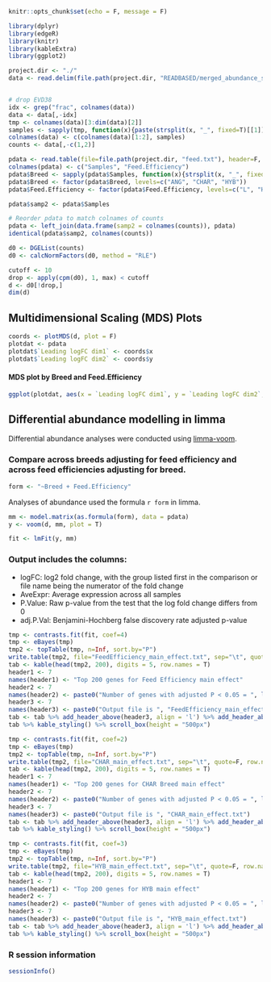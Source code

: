 ```r
knitr::opts_chunk$set(echo = F, message = F)
```


```r
library(dplyr)
library(edgeR)
library(knitr)
library(kableExtra)
library(ggplot2)
```

```r
project.dir <- "./"
data <- read.delim(file.path(project.dir, "READBASED/merged_abundance_species.txt"), row.names = 1, check.names = F)


# drop EVD38
idx <- grep("frac", colnames(data))
data <- data[,-idx]
tmp <- colnames(data)[3:dim(data)[2]]
samples <- sapply(tmp, function(x){paste(strsplit(x, "_", fixed=T)[[1]][1:2], collapse="_")})
colnames(data) <- c(colnames(data)[1:2], samples)
counts <- data[,-c(1,2)]
```

```r
pdata <- read.table(file=file.path(project.dir, "feed.txt"), header=F, sep="\t", stringsAsFactors=F)
colnames(pdata) <- c("Samples", "Feed.Efficiency")
pdata$Breed <- sapply(pdata$Samples, function(x){strsplit(x, "_", fixed=T)[[1]][1]})
pdata$Breed <- factor(pdata$Breed, levels=c("ANG", "CHAR", "HYB"))
pdata$Feed.Efficiency <- factor(pdata$Feed.Efficiency, levels=c("L", "H"))

pdata$samp2 <- pdata$Samples

# Reorder pdata to match colnames of counts
pdata <- left_join(data.frame(samp2 = colnames(counts)), pdata)
identical(pdata$samp2, colnames(counts))
```

```r
d0 <- DGEList(counts)
d0 <- calcNormFactors(d0, method = "RLE")
```

```r
cutoff <- 10 
drop <- apply(cpm(d0), 1, max) < cutoff
d <- d0[!drop,]
dim(d)
```


## Multidimensional Scaling (MDS) Plots
```r
coords <- plotMDS(d, plot = F)
plotdat <- pdata
plotdat$`Leading logFC dim1` <- coords$x
plotdat$`Leading logFC dim2` <- coords$y
```

#### MDS plot by Breed and Feed.Efficiency
```r
ggplot(plotdat, aes(x = `Leading logFC dim1`, y = `Leading logFC dim2`, col = Breed, shape = Feed.Efficiency)) + geom_point(size = 3) + xlim(c(-2.5, 2.5))
```

## Differential abundance modelling in limma

Differential abundance analyses were conducted using [limma-voom](https://academic.oup.com/nar/article/43/7/e47/2414268). 


### Compare across breeds adjusting for feed efficiency and across feed efficiencies adjusting for breed.
```r
form <- "~Breed + Feed.Efficiency"
```

Analyses of abundance used the formula `r form` in limma.


```r
mm <- model.matrix(as.formula(form), data = pdata)
y <- voom(d, mm, plot = T)
```

```r
fit <- lmFit(y, mm)
```


### Output includes the columns:

* logFC: log2 fold change, with the group listed first in the comparison or file name being the numerator of the fold change
* AveExpr: Average expression across all samples
* P.Value: Raw p-value from the test that the log fold change differs from 0
* adj.P.Val: Benjamini-Hochberg false discovery rate adjusted p-value


```r
tmp <- contrasts.fit(fit, coef=4)
tmp <- eBayes(tmp)
tmp2 <- topTable(tmp, n=Inf, sort.by="P")
write.table(tmp2, file="FeedEfficiency_main_effect.txt", sep="\t", quote=F, row.names=F)
tab <- kable(head(tmp2, 200), digits = 5, row.names = T)
header1 <- 7
names(header1) <- "Top 200 genes for Feed Efficiency main effect"
header2 <- 7
names(header2) <- paste0("Number of genes with adjusted P < 0.05 = ", length(which(tmp2$adj.P.Val < 0.05)))
header3 <- 7
names(header3) <- paste0("Output file is ", "FeedEfficiency_main_effect.txt")
tab <- tab %>% add_header_above(header3, align = 'l') %>% add_header_above(header2, align = 'l') %>% add_header_above(header1, align = 'l', font_size = "larger", bold = T)
tab %>% kable_styling() %>% scroll_box(height = "500px")

```

```r
tmp <- contrasts.fit(fit, coef=2)
tmp <- eBayes(tmp)
tmp2 <- topTable(tmp, n=Inf, sort.by="P")
write.table(tmp2, file="CHAR_main_effect.txt", sep="\t", quote=F, row.names=F)
tab <- kable(head(tmp2, 200), digits = 5, row.names = T)
header1 <- 7
names(header1) <- "Top 200 genes for CHAR Breed main effect"
header2 <- 7
names(header2) <- paste0("Number of genes with adjusted P < 0.05 = ", length(which(tmp2$adj.P.Val < 0.05)))
header3 <- 7
names(header3) <- paste0("Output file is ", "CHAR_main_effect.txt")
tab <- tab %>% add_header_above(header3, align = 'l') %>% add_header_above(header2, align = 'l') %>% add_header_above(header1, align = 'l', font_size = "larger", bold = T)
tab %>% kable_styling() %>% scroll_box(height = "500px")

```

```r
tmp <- contrasts.fit(fit, coef=3)
tmp <- eBayes(tmp)
tmp2 <- topTable(tmp, n=Inf, sort.by="P")
write.table(tmp2, file="HYB_main_effect.txt", sep="\t", quote=F, row.names=F)
tab <- kable(head(tmp2, 200), digits = 5, row.names = T)
header1 <- 7
names(header1) <- "Top 200 genes for HYB main effect"
header2 <- 7
names(header2) <- paste0("Number of genes with adjusted P < 0.05 = ", length(which(tmp2$adj.P.Val < 0.05)))
header3 <- 7
names(header3) <- paste0("Output file is ", "HYB_main_effect.txt")
tab <- tab %>% add_header_above(header3, align = 'l') %>% add_header_above(header2, align = 'l') %>% add_header_above(header1, align = 'l', font_size = "larger", bold = T)
tab %>% kable_styling() %>% scroll_box(height = "500px")

```


### R session information
```r
sessionInfo()
```

